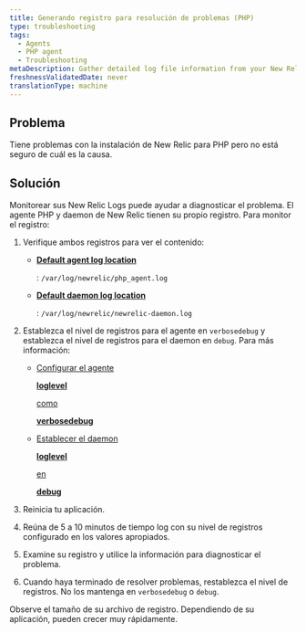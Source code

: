 ```yaml
---
title: Generando registro para resolución de problemas (PHP)
type: troubleshooting
tags:
  - Agents
  - PHP agent
  - Troubleshooting
metaDescription: Gather detailed log file information from your New Relic for PHP installation to diagnose issues.
freshnessValidatedDate: never
translationType: machine
---
```


## Problema

Tiene problemas con la instalación de New Relic para PHP pero no está seguro de cuál es la causa.

## Solución

Monitorear sus New Relic Logs puede ayudar a diagnosticar el problema. El agente PHP y daemon de New Relic tienen su propio registro. Para monitor el registro:

1. Verifique ambos registros para ver el contenido:

   * <DNT>**[Default agent log location](/docs/apm/agents/php-agent/configuration/php-agent-configuration/#inivar-logfile)**</DNT>

     : `/var/log/newrelic/php_agent.log`

   * <DNT>**[Default daemon log location](/docs/apm/agents/php-agent/configuration/php-agent-configuration/#inivar-daemon-logfile)**</DNT>

     : `/var/log/newrelic/newrelic-daemon.log`

2. Establezca el nivel de registros para el agente en `verbosedebug` y establezca el nivel de registros para el daemon en `debug`. Para más información:

   * [Configurar el agente ](/docs/apm/agents/php-agent/configuration/php-agent-configuration/#inivar-loglevel)

     <DNT>[**loglevel**](/docs/apm/agents/php-agent/configuration/php-agent-configuration/#inivar-loglevel)</DNT>

     [ como ](/docs/apm/agents/php-agent/configuration/php-agent-configuration/#inivar-loglevel)

     <DNT>[**verbosedebug**](/docs/apm/agents/php-agent/configuration/php-agent-configuration/#inivar-loglevel)</DNT>

   * [Establecer el daemon ](/docs/apm/agents/php-agent/configuration/php-agent-configuration/#inivar-daemon-loglevel)

     <DNT>[**loglevel**](/docs/apm/agents/php-agent/configuration/php-agent-configuration/#inivar-daemon-loglevel)</DNT>

     [ en ](/docs/apm/agents/php-agent/configuration/php-agent-configuration/#inivar-daemon-loglevel)

     <DNT>[**debug**](/docs/apm/agents/php-agent/configuration/php-agent-configuration/#inivar-daemon-loglevel)</DNT>

3. Reinicia tu aplicación.

4. Reúna de 5 a 10 minutos de tiempo log con su nivel de registros configurado en los valores apropiados.

5. Examine su registro y utilice la información para diagnosticar el problema.

6. Cuando haya terminado de resolver problemas, restablezca el nivel de registros. No los mantenga en `verbosedebug` o `debug`.

<Callout variant="caution">
  Observe el tamaño de su archivo de registro. Dependiendo de su aplicación, pueden crecer muy rápidamente.
</Callout>